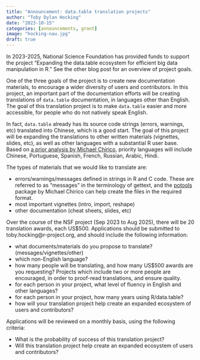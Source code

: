 ```yaml
---
title: "Announcement: data.table translation projects"
author: "Toby Dylan Hocking"
date: "2023-10-15"
categories: [announcements, grant]
image: "hocking-nau.jpg"
draft: true
---
```


In 2023-2025, National Science Foundation has provided funds to
support the project "Expanding the data.table ecosystem for efficient
big data manipulation in R." See the other blog post for an overview
of project goals.

One of the three goals of the project is to create new documentation
materials, to encourage a wider diversity of users and contributors.
In this project, an important part of the documentation efforts will
be creating translations of `data.table` documentation, in languages
other than English. The goal of this translation project is to make
`data.table` easier and more accessible, for people who do not
natively speak English.

In fact, `data.table` already has its source code strings (errors,
warnings, etc) translated into Chinese, which is a good start. The
goal of this project will be expanding the translations to other
written materials (vignettes, slides, etc), as well as other languages
with a substantial R user base. Based on [a prior analysis by Michael
Chirico](https://github.com/Rdatatable/data.table/issues/5693#issuecomment-1742437604),
priority languages will include Chinese, Portuguese, Spanish, French,
Russian, Arabic, Hindi.

The types of materials that we would like to translate are:

* errors/warnings/messages defined in strings in R and C code. These
  are referred to as "messages" in the terminology of gettext, and the
  [potools](https://github.com/MichaelChirico/potools) package by
  Michael Chirico can help create the files in the required format.
* most important vignettes (intro, import, reshape) 
* other documentation (cheat sheets, slides, etc) 

Over the course of the NSF project (Sep 2023 to Aug 2025), there will
be 20 translation awards, each US$500. Applications should be
submitted to toby.hocking@r-project.org, and should include the
following information:

* what documents/materials do you propose to translate? (messages/vignettes/other)
* which non-English language?
* how many people will be translating, and how many US$500 awards are
  you requesting? Projects which include two or more people are
  encouraged, in order to proof-read translations, and ensure quality.
* for each person in your project, what level of fluency in English and other languages?
* for each person in your project, how many years using R/data.table?
* how will your translation project help create an expanded ecosystem
  of users and contributors?

Applications will be reviewed on a monthly basis, using the following
criteria:

* What is the probability of success of this translation project?
* Will this translation project help create an expanded ecosystem of
  users and contributors?
